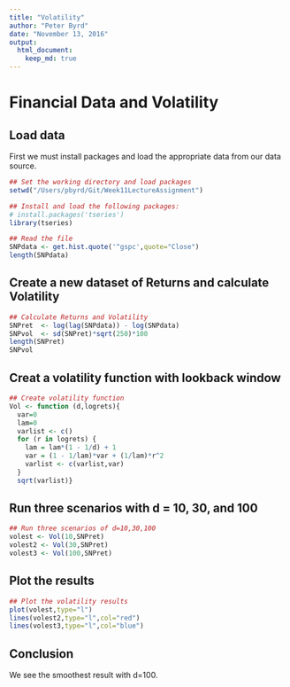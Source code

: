 ```yaml
---
title: "Volatility"
author: "Peter Byrd"
date: "November 13, 2016"
output: 
  html_document:
    keep_md: true
---
```


# Financial Data and Volatility


## Load data
First we must install packages and load the appropriate data from our data source.

```r
## Set the working directory and load packages
setwd("/Users/pbyrd/Git/Week11LectureAssignment")

## Install and load the following packages: 
# install.packages('tseries')
library(tseries)

## Read the file
SNPdata <- get.hist.quote('^gspc',quote="Close")
length(SNPdata)
```

## Create a new dataset of Returns and calculate Volatility

```r
## Calculate Returns and Volatility
SNPret  <- log(lag(SNPdata)) - log(SNPdata)
SNPvol  <- sd(SNPret)*sqrt(250)*100
length(SNPret)
SNPvol
```

## Creat a volatility function with lookback window

```r
## Create volatility function
Vol <- function (d,logrets){
  var=0
  lam=0
  varlist <- c()
  for (r in logrets) {
    lam = lam*(1 - 1/d) + 1
    var = (1 - 1/lam)*var + (1/lam)*r^2
    varlist <- c(varlist,var)
  }
  sqrt(varlist)}
```

## Run three scenarios with d = 10, 30, and 100

```r
## Run three scenarios of d=10,30,100
volest <- Vol(10,SNPret)
volest2 <- Vol(30,SNPret)
volest3 <- Vol(100,SNPret)
```

## Plot the results

```r
## Plot the volatility results
plot(volest,type="l")
lines(volest2,type="l",col="red")
lines(volest3,type="l",col="blue")
```

## Conclusion

We see the smoothest result with d=100.